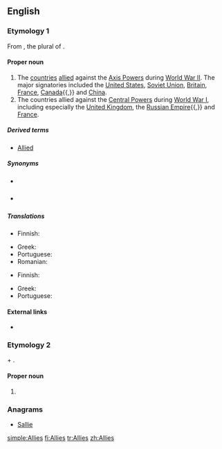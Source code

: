 {{also|allies}}
==English==

===Etymology 1===
From {{m|en|allies}}, the plural of {{m|en|ally}}.
{{wikipedia}}

====Proper noun====
{{en-proper noun}}

# The [[country|countries]] [[allied]] against the [[Axis Powers]] during [[World War II]]. The major signatories included the [[United States]], [[Soviet Union]], [[Britain]], [[France]], [[Canada]]{{,}} and [[China]].
# The countries allied against the [[Central Powers]] during [[World War I]], including especially the [[United Kingdom]], the [[Russian Empire]]{{,}} and [[France]].

=====Derived terms=====
* [[Allied]]

=====Synonyms=====
* {{sense|both senses}} {{pedlink|Allied Powers}}
* {{sense|World War I}} {{pedlink|Entente Allies}}

=====Translations=====
{{trans-top|in WWII}}
* Finnish: {{t+|fi|liittoutuneet}}
{{trans-mid}}
* Greek: {{t|el|Σύμμαχοι|m-p}}
* Portuguese: {{t|pt|aliados|m-p}}
* Romanian: {{t|ro|Aliați|m-p}}
{{trans-bottom}}

{{trans-top|in WWI}}
* Finnish: {{t+|fi|liittoutuneet}}
{{trans-mid}}
* Greek: {{t|el|Σύμμαχοι|m-p}}
* Portuguese: {{t|pt|aliados|m-p}}
{{trans-bottom}}

====External links====
* {{pedia}}

===Etymology 2===
{{m|en|Allie}} + {{m|en|-s}}.

====Proper noun====
{{head|en|noun plural form}}

# {{plural of|Allie|lang=en}}

===Anagrams===
* [[Sallie#English|Sallie]]

[[simple:Allies]]
[[fi:Allies]]
[[tr:Allies]]
[[zh:Allies]]